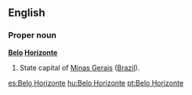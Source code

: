 ==English==

===Proper noun===
'''[[Belo]] [[Horizonte]]'''

#State capital of [[Minas Gerais]] ([[Brazil]]).

[[es:Belo Horizonte]]
[[hu:Belo Horizonte]]
[[pt:Belo Horizonte]]